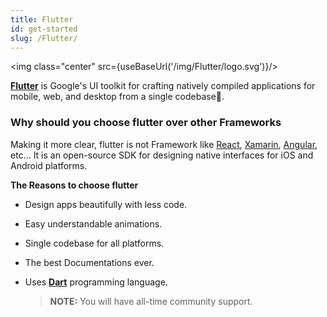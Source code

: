 ```yaml
---
title: Flutter
id: get-started
slug: /Flutter/
---
```


<img class="center" src={useBaseUrl('/img/Flutter/logo.svg')}/><br />

[**Flutter**](https://flutter.dev) is Google's UI toolkit for crafting natively compiled applications for mobile, web, and desktop from a single codebase🚀.

### Why should you choose flutter over other Frameworks ###

Making it more clear, flutter is not Framework like [React](https://reactnative.dev/), [Xamarin](https://dotnet.microsoft.com/apps/xamarin), [Angular](https://angular.io/), etc... 
It is an open-source SDK for designing native interfaces for iOS and Android platforms.

**The Reasons to choose flutter**

* Design apps beautifully with less code.
* Easy understandable animations.
* Single codebase for all platforms.
* The best Documentations ever.
* Uses [**Dart**](/docs/Dart/) programming language.

    > **NOTE:** You will have all-time community support.
